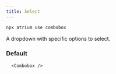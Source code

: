 ```yaml
---
title: Select
---
```



```bash
npx atrium use combobox
```

A dropdown with specific options to select.

### Default
```tsx
  <Combobox />
```
<div class="not-content min-h-[400px]">
   <Combobox client:load />
</div>
